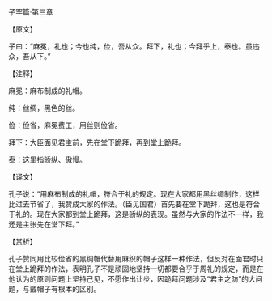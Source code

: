

子罕篇·第三章

【原文】

子曰：“麻冕，礼也；今也纯，俭，吾从众。拜下，礼也；今拜乎上，泰也。虽违众，吾从下。”

【注释】

麻冕：麻布制成的礼帽。

纯：丝绸，黑色的丝。

俭：俭省，麻冕费工，用丝则俭省。

拜下：大臣面见君主前，先在堂下跪拜，再到堂上跪拜。

泰：这里指骄纵、傲慢。

【译文】

孔子说：“用麻布制成的礼帽，符合于礼的规定。现在大家都用黑丝绸制作，这样比过去节省了，我赞成大家的作法。（臣见国君）首先要在堂下跪拜，这也是符合于礼的。现在大家都到堂上跪拜，这是骄纵的表现。虽然与大家的作法不一样，我还是主张先在堂下拜。”

【赏析】

孔子赞同用比较俭省的黑绸帽代替用麻织的帽子这样一种作法，但反对在面君时只在堂上跪拜的作法，表明孔子不是顽固地坚持一切都要合乎于周礼的规定，而是在他认为的原则问题上坚持己见，不愿作出让步，因跪拜问题涉及“君主之防”的大问题，与戴帽子有根本的区别。

